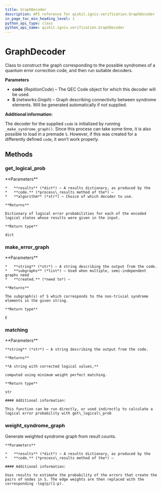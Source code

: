 ```yaml
---
title: GraphDecoder
description: API reference for qiskit.ignis.verification.GraphDecoder
in_page_toc_min_heading_level: 1
python_api_type: class
python_api_name: qiskit.ignis.verification.GraphDecoder
---
```


# GraphDecoder

<Class id="qiskit.ignis.verification.GraphDecoder" isDedicatedPage={true} github="https://github.com/qiskit-community/qiskit-ignis/tree/stable/0.3/qiskit/ignis/verification/topological_codes/fitters.py" signature="GraphDecoder(code, S=None)">
  Class to construct the graph corresponding to the possible syndromes of a quantum error correction code, and then run suitable decoders.

  **Parameters**

  *   **code** (*RepitionCode*) – The QEC Code object for which this decoder will be used.
  *   **S** (*networkx.Graph*) – Graph describing connectivity between syndrome elements. Will be generated automatically if not supplied.

  **Additional information:**

  The decoder for the supplied `code` is initialized by running `_make_syndrome_graph()`. Since this process can take some time, it is also possible to load in a premade `S`. However, if this was created for a differently defined `code`, it won’t work properly.

  ## Methods

  ### get\_logical\_prob

  <Function id="qiskit.ignis.verification.GraphDecoder.get_logical_prob" signature="GraphDecoder.get_logical_prob(results, algorithm='matching')">
    **Parameters**

    *   **results** (*dict*) – A results dictionary, as produced by the
    *   **code.** (*process\_results method of the*) –
    *   **algorithm** (*str*) – Choice of which decoder to use.

    **Returns**

    Dictionary of logical error probabilities for each of the encoded logical states whose results were given in the input.

    **Return type**

    dict
  </Function>

  ### make\_error\_graph

  <Function id="qiskit.ignis.verification.GraphDecoder.make_error_graph" signature="GraphDecoder.make_error_graph(string, subgraphs=None)">
    **Parameters**

    *   **string** (*str*) – A string describing the output from the code.
    *   **subgraphs** (*list*) – Used when multiple, semi-independent graphs need
    *   **created.** (*need to*) –

    **Returns**

    The subgraph(s) of S which corresponds to the non-trivial syndrome elements in the given string.

    **Return type**

    E
  </Function>

  ### matching

  <Function id="qiskit.ignis.verification.GraphDecoder.matching" signature="GraphDecoder.matching(string)">
    **Parameters**

    **string** (*str*) – A string describing the output from the code.

    **Returns**

    **A string with corrected logical values,**

    computed using minimum weight perfect matching.

    **Return type**

    str

    #### Additional information:

    This function can be run directly, or used indirectly to calculate a logical error probability with get\_logical\_prob
  </Function>

  ### weight\_syndrome\_graph

  <Function id="qiskit.ignis.verification.GraphDecoder.weight_syndrome_graph" signature="GraphDecoder.weight_syndrome_graph(results)">
    Generate weighted syndrome graph from result counts.

    **Parameters**

    *   **results** (*dict*) – A results dictionary, as produced by the
    *   **code.** (*process\_results method of the*) –

    #### Additional information:

    Uses results to estimate the probability of the errors that create the pairs of nodes in S. The edge weights are then replaced with the corresponding -log(p/(1-p).
  </Function>
</Class>

